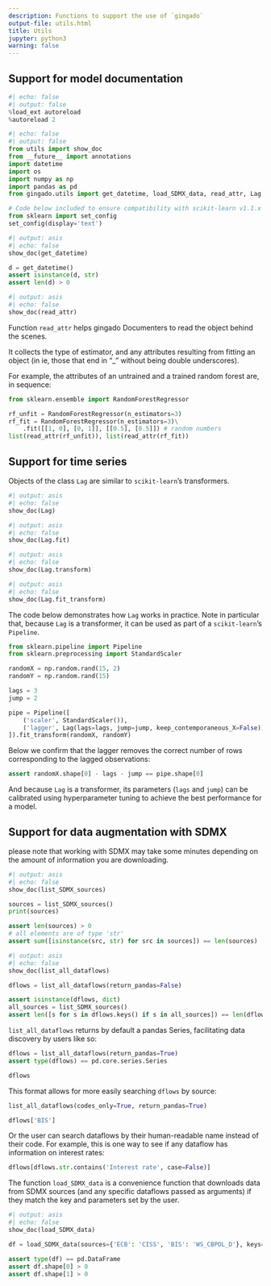 ```yaml
---
description: Functions to support the use of `gingado`
output-file: utils.html
title: Utils
jupyter: python3
warning: false
---
```


## Support for model documentation


```python
#| echo: false
#| output: false
%load_ext autoreload
%autoreload 2
```

```python
#| echo: false
#| output: false
from utils import show_doc
from __future__ import annotations
import datetime
import os
import numpy as np
import pandas as pd
from gingado.utils import get_datetime, load_SDMX_data, read_attr, Lag, list_SDMX_sources, list_all_dataflows

# Code below included to ensure compatibility with scikit-learn v1.1.x
from sklearn import set_config
set_config(display='text')
```

```python
#| output: asis
#| echo: false
show_doc(get_datetime)
```

```python

d = get_datetime()
assert isinstance(d, str)
assert len(d) > 0
```

```python
#| output: asis
#| echo: false
show_doc(read_attr)
```

Function `read_attr` helps gingado Documenters to read the object behind the scenes.

It collects the type of estimator, and any attributes resulting from fitting an object (in ie, those that end in "_" without being double underscores).

For example, the attributes of an untrained and a trained random forest are, in sequence:

```python

from sklearn.ensemble import RandomForestRegressor
```

```python

rf_unfit = RandomForestRegressor(n_estimators=3)
rf_fit = RandomForestRegressor(n_estimators=3)\
    .fit([[1, 0], [0, 1]], [[0.5], [0.5]]) # random numbers
list(read_attr(rf_unfit)), list(read_attr(rf_fit))
```

## Support for time series

Objects of the class `Lag` are similar to `scikit-learn`'s transformers.

```python
#| output: asis
#| echo: false
show_doc(Lag)
```

```python
#| output: asis
#| echo: false
show_doc(Lag.fit)
```

```python
#| output: asis
#| echo: false
show_doc(Lag.transform)
```

```python
#| output: asis
#| echo: false
show_doc(Lag.fit_transform)
```

The code below demonstrates how `Lag` works in practice. Note in particular that, because `Lag` is a transformer, it can be used as part of a `scikit-learn`'s `Pipeline`. 

```python

from sklearn.pipeline import Pipeline
from sklearn.preprocessing import StandardScaler
```

```python

randomX = np.random.rand(15, 2)
randomY = np.random.rand(15)

lags = 3
jump = 2

pipe = Pipeline([
    ('scaler', StandardScaler()),
    ('lagger', Lag(lags=lags, jump=jump, keep_contemporaneous_X=False))
]).fit_transform(randomX, randomY)
```

Below we confirm that the lagger removes the correct number of rows corresponding to the lagged observations:

```python

assert randomX.shape[0] - lags - jump == pipe.shape[0]
```

And because `Lag` is a transformer, its parameters (`lags` and `jump`) can be calibrated using hyperparameter tuning to achieve the best performance for a model.

## Support for data augmentation with SDMX

:::{.callout-note}

please note that working with SDMX may take some minutes depending on the amount of information you are downloading.

:::

```python
#| output: asis
#| echo: false
show_doc(list_SDMX_sources)
```

```python

sources = list_SDMX_sources()
print(sources)

assert len(sources) > 0
# all elements are of type 'str'
assert sum([isinstance(src, str) for src in sources]) == len(sources)
```

```python
#| output: asis
#| echo: false
show_doc(list_all_dataflows)
```

```python

dflows = list_all_dataflows(return_pandas=False)

assert isinstance(dflows, dict)
all_sources = list_SDMX_sources()
assert len([s for s in dflows.keys() if s in all_sources]) == len(dflows.keys())
```

`list_all_dataflows` returns by default a pandas Series, facilitating data discovery by users like so:

```python

dflows = list_all_dataflows(return_pandas=True)
assert type(dflows) == pd.core.series.Series

dflows
```

This format allows for more easily searching `dflows` by source:

```python

list_all_dataflows(codes_only=True, return_pandas=True)
```

```python

dflows['BIS']
```

Or the user can search dataflows by their human-readable name instead of their code. For example, this is one way to see if any dataflow has information on interest rates:

```python

dflows[dflows.str.contains('Interest rate', case=False)]
```

The function `load_SDMX_data` is a convenience function that downloads data from SDMX sources (and any specific dataflows passed as arguments) if they match the key and parameters set by the user.

```python
#| output: asis
#| echo: false
show_doc(load_SDMX_data)
```

```python

df = load_SDMX_data(sources={'ECB': 'CISS', 'BIS': 'WS_CBPOL_D'}, keys={'FREQ': 'D'}, params={'startPeriod': 2003})

assert type(df) == pd.DataFrame
assert df.shape[0] > 0
assert df.shape[1] > 0
```

